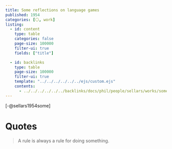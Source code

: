 ```yaml
---
title: Some reflections on language games
published: 1954
categories: [⚪, work]
listing:
  - id: content
    type: table 
    categories: false
    page-size: 100000
    filter-ui: true
    fields: ["title"]

  - id: backlinks
    type: table
    page-size: 100000
    filter-ui: true
    template: "../../../../../../ejs/custom.ejs"
    contents:
      - ../../../../../../backlinks/docs/phil/people/sellars/works/some_reflections/index.yml
---
```


[-@sellars1954some]

# Quotes 

> A rule is always a rule for doing something.